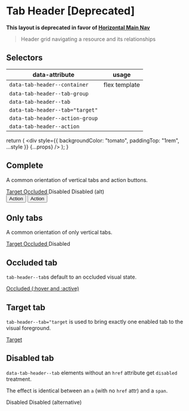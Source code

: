 

<Meta title="Grids/tab-header" />

# Tab Header [Deprecated]

**This layout is deprecated in favor of [Horizontal Main Nav](/?path=/docs/grids-horizontal-main-nav--complete-sample)**

> Header grid navigating a resource and its relationships

## Selectors

| data-attribute                  | usage         |
| ------------------------------- | ------------- |
| `data-tab-header--container`    | flex template |
| `data-tab-header--tab-group`    |               |
| `data-tab-header--tab`          |               |
| `data-tab-header--tab="target"` |               |
| `data-tab-header--action-group` |               |
| `data-tab-header--action`       |               |

  return (
    <div
      style={{ backgroundColor: "tomato", paddingTop: "1rem", ...style }}
      {...props}
    />
  );
}

## Complete

A common orientation of vertical tabs and action buttons.

<Canvas>
  <Story name="Complete">
    <ExampleContainer>
      <div data-tab-header--container>
        <nav data-tab-header--tab-group>
          <a data-tab-header--tab="target" data-vertical-tab href="#">
            Target
          </a>
          <a data-tab-header--tab data-vertical-tab href="#">
            Occluded
          </a>
          <a data-tab-header--tab data-vertical-tab>
            Disabled
          </a>
          <span data-tab-header--tab data-vertical-tab>
            Disabled (alt)
          </span>
        </nav>
        <nav data-tab-header--action-group>
          <button data-tab-header--action type="button">
            Action
          </button>
          <button data-tab-header--action type="button">
            Action
          </button>
        </nav>
      </div>
    </ExampleContainer>
  </Story>
</Canvas>

## Only tabs

A common orientation of only vertical tabs.

<Canvas>
  <Story name="Only tabs">
    <ExampleContainer>
      <div data-tab-header--container>
        <nav data-tab-header--tab-group>
          <a data-tab-header--tab="target" data-vertical-tab href="#">
            Target
          </a>
          <a data-tab-header--tab data-vertical-tab href="#">
            Occluded
          </a>
          <a data-tab-header--tab data-vertical-tab>
            Disabled
          </a>
        </nav>
      </div>
    </ExampleContainer>
  </Story>
</Canvas>

## Occluded tab

`tab-header--tab`s default to an occluded visual state.

<Canvas>
  <Story name="Occluded tab">
    <ExampleContainer>
      <div data-tab-header--container>
        <nav data-tab-header--tab-group>
          <a data-tab-header--tab data-vertical-tab href="#">
            Occluded (:hover and :active)
          </a>
        </nav>
      </div>
    </ExampleContainer>
  </Story>
</Canvas>

## Target tab

`tab-header--tab="target` is used to bring exactly one enabled tab to the visual foreground.

<Canvas>
  <Story name="Target tab">
    <ExampleContainer>
      <div data-tab-header--container>
        <nav data-tab-header--tab-group>
          <a data-tab-header--tab data-vertical-tab="target" href="#">
            Target
          </a>
        </nav>
      </div>
    </ExampleContainer>
  </Story>
</Canvas>

## Disabled tab

`data-tab-header--tab` elements without an `href` attribute get `disabled` treatment.

The effect is identical between an `a` (with no `href` attr) and a `span`.

<Canvas>
  <Story name="Disabled tab">
    <ExampleContainer>
      <div data-tab-header--container>
        <nav data-tab-header--tab-group>
          <a data-tab-header--tab data-vertical-tab>
            Disabled
          </a>
          <span data-tab-header--tab data-vertical-tab>
            Disabled (alternative)
          </span>
        </nav>
      </div>
    </ExampleContainer>
  </Story>
</Canvas>

